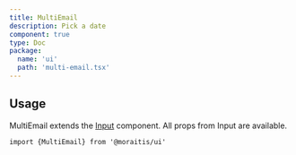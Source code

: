 ```yaml
---
title: MultiEmail
description: Pick a date
component: true
type: Doc
package:
  name: 'ui'
  path: 'multi-email.tsx'
---
```


<ComponentExample src="/components/examples/multi-email/demo.tsx">
  <MultiEmailDemo />
</ComponentExample>

## Usage

MultiEmail extends the [Input](/input) component. All props from Input are
available.

```tsx
import {MultiEmail} from '@moraitis/ui'
```
